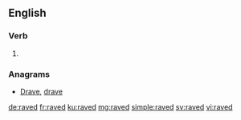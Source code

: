 ==English==

===Verb===
{{head|en|verb form}}

# {{en-past of|rave}}

===Anagrams===
* [[Drave#English|Drave]], [[drave#English|drave]]

[[de:raved]]
[[fr:raved]]
[[ku:raved]]
[[mg:raved]]
[[simple:raved]]
[[sv:raved]]
[[vi:raved]]